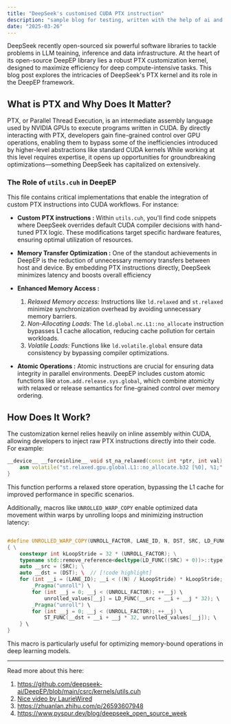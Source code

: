 ```yaml
---
title: "DeepSeek's customised CUDA PTX instruction"
description: "sample blog for testing, written with the help of ai and bit of a human touch"
date: "2025-03-26"
---
```


DeepSeek recently open-sourced six powerful software libraries to tackle problems in LLM teaining, inference and data infrastructure.
At the heart of its open-source DeepEP library lies a robust PTX customization kernel, designed to maximize efficiency for deep compute-intensive tasks.
This blog post explores the intricacies of DeepSeek's PTX kernel and its role in the DeepEP framework.

## What is PTX and Why Does It Matter?

PTX, or Parallel Thread Execution, is an intermediate assembly language used by NVIDIA GPUs to execute programs written in CUDA.
By directly interacting with PTX, developers gain fine-grained control over GPU operations, enabling them to bypass some of the inefficiencies introduced by higher-level abstractions like standard CUDA kernels 
While working at this level requires expertise, it opens up opportunities for groundbreaking optimizations—something DeepSeek has capitalized on extensively.

### The Role of `utils.cuh` in DeepEP

This file contains critical implementations that enable the integration of custom PTX instructions into CUDA workflows. For instance:

- **Custom PTX instructions :** Within `utils.cuh`, you&apos;ll find code snippets where DeepSeek overrides default CUDA compiler decisions with hand-tuned PTX logic. These modifications target specific hardware features, ensuring optimal utilization of resources.
 
- **Memory Transfer Optimization :** One of the standout achievements in DeepEP is the reduction of unnecessary memory transfers between host and device. By embedding PTX instructions directly, DeepSeek minimizes latency and boosts overall efficiency

- **Enhanced Memory Access :**
    1. *Relaxed Memory access:* Instructions like `ld.relaxed` and `st.relaxed` minimize synchronization overhead by avoiding unnecessary memory barriers.
    2. *Non-Allocating Loads:* The `ld.global.nc.L1::no_allocate` instruction bypasses L1 cache allocation, reducing cache pollution for certain workloads.
    3. *Volatile Loads:* Functions like `ld.volatile.global` ensure data consistency by bypassing compiler optimizations.

- **Atomic Operations :** Atomic instructions are crucial for ensuring data integrity in parallel environments. DeepEP includes custom atomic functions like `atom.add.release.sys.global`, which combine atomicity with relaxed or release semantics for fine-grained control over memory ordering.

## How Does It Work?

The customization kernel relies heavily on inline assembly within CUDA, allowing developers to inject raw PTX instructions directly into their code. For example:

```cpp
__device__ __forceinline__ void st_na_relaxed(const int *ptr, int val) {
    asm volatile("st.relaxed.gpu.global.L1::no_allocate.b32 [%0], %1;" : : "l"(ptr), "r"(val));
}
```

This function performs a relaxed store operation, bypassing the L1 cache for improved performance in specific scenarios.

Additionally, macros like `UNROLLED_WARP_COPY` enable optimized data movement within warps by unrolling loops and minimizing instruction latency:

```cpp 

#define UNROLLED_WARP_COPY(UNROLL_FACTOR, LANE_ID, N, DST, SRC, LD_FUNC, ST_FUNC) \
{ \
    constexpr int kLoopStride = 32 * (UNROLL_FACTOR); \
    typename std::remove_reference<decltype(LD_FUNC((SRC) + 0))>::type unrolled_values[(UNROLL_FACTOR)]; \
    auto __src = (SRC); \
    auto __dst = (DST); \  // [!code highlight]
    for (int __i = (LANE_ID); __i < ((N) / kLoopStride) * kLoopStride; __i += kLoopStride) { \
        _Pragma("unroll") \
        for (int __j = 0; __j < (UNROLL_FACTOR); ++__j) \
            unrolled_values[__j] = LD_FUNC(__src + __i + __j * 32); \
        _Pragma("unroll") \
        for (int __j = 0; __j < (UNROLL_FACTOR); ++__j) \
            ST_FUNC(__dst + __i + __j * 32, unrolled_values[__j]); \
    } \
}
```
This macro is particularly useful for optimizing memory-bound operations in deep learning models.

---

Read more about this here:

1. https://github.com/deepseek-ai/DeepEP/blob/main/csrc/kernels/utils.cuh
2. [Nice video by LaurieWired](https://www.youtube.com/watch?v=iEda8_Mvvo4)
3. https://zhuanlan.zhihu.com/p/26593607948
4. https://www.pyspur.dev/blog/deepseek_open_source_week